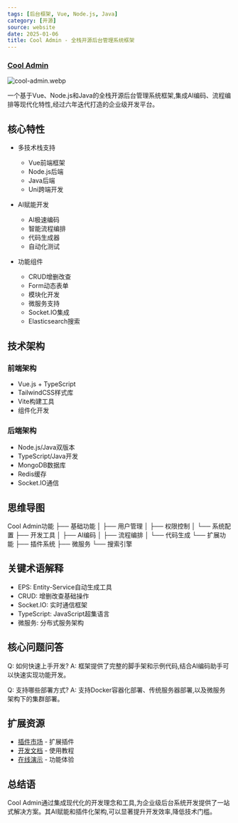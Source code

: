 ```yaml
---
tags: [后台框架, Vue, Node.js, Java]
category: [开源]
source: website
date: 2025-01-06
title: Cool Admin - 全栈开源后台管理系统框架
---
```


### [Cool Admin](https://admin.cool-js.com/)

![cool-admin.webp](https://img.mengpeng.tech/i/2025/01/15/6787458f4662e.webp)

一个基于Vue、Node.js和Java的全栈开源后台管理系统框架,集成AI编码、流程编排等现代化特性,经过六年迭代打造的企业级开发平台。

## 核心特性

- 多技术栈支持
  - Vue前端框架
  - Node.js后端
  - Java后端
  - Uni跨端开发
  
- AI赋能开发
  - AI极速编码
  - 智能流程编排
  - 代码生成器
  - 自动化测试

- 功能组件
  - CRUD增删改查
  - Form动态表单
  - 模块化开发
  - 微服务支持
  - Socket.IO集成
  - Elasticsearch搜索

## 技术架构

### 前端架构
- Vue.js + TypeScript
- TailwindCSS样式库
- Vite构建工具
- 组件化开发

### 后端架构
- Node.js/Java双版本
- TypeScript/Java开发
- MongoDB数据库
- Redis缓存
- Socket.IO通信

## 思维导图
Cool Admin功能
├── 基础功能
│   ├── 用户管理
│   ├── 权限控制
│   └── 系统配置
├── 开发工具
│   ├── AI编码
│   ├── 流程编排
│   └── 代码生成
└── 扩展功能
    ├── 插件系统
    ├── 微服务
    └── 搜索引擎

## 关键术语解释

- EPS: Entity-Service自动生成工具
- CRUD: 增删改查基础操作
- Socket.IO: 实时通信框架
- TypeScript: JavaScript超集语言
- 微服务: 分布式服务架构

## 核心问题问答

Q: 如何快速上手开发?
A: 框架提供了完整的脚手架和示例代码,结合AI编码助手可以快速实现功能开发。

Q: 支持哪些部署方式?
A: 支持Docker容器化部署、传统服务器部署,以及微服务架构下的集群部署。

## 扩展资源

- [插件市场](https://admin.cool-js.com/market) - 扩展插件
- [开发文档](https://admin.cool-js.com/docs) - 使用教程
- [在线演示](https://admin.cool-js.com/demo) - 功能体验

## 总结语

Cool Admin通过集成现代化的开发理念和工具,为企业级后台系统开发提供了一站式解决方案。其AI赋能和插件化架构,可以显著提升开发效率,降低技术门槛。 